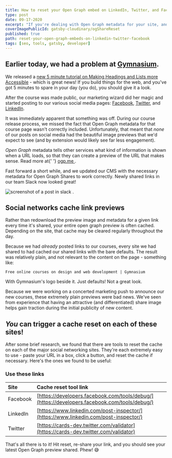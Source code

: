 ```yaml
---
title: How to reset your Open Graph embed on LinkedIn, Twitter, and Facebook
type: post
date: 09-17-2020
excerpt: "If you're dealing with Open Graph metadata for your site, and you can't figure out how to get your OG content to update after you make changes, this is your guide."
coverImagePublicId: gatsby-cloudinary/ogShareReset
published: true
path: reset-your-open-graph-embeds-on-linkedin-twitter-facebook
tags: [seo, tools, gatsby, developer]
---
```


## Earlier today, we had a problem at [Gymnasium](https://www.thegymnasium.com).

We released a [new 5 minute tutorial on Making Headings and Lists more Accessible](https://thegymnasium.com/courses/take5/making-headings-and-lists-more-accessible) - which is great news! If you build things for the web, and you've got 5 minutes to spare in your day (you do), you should give it a look.

After the course was made public, our marketing wizard did her magic and started posting to our various social media pages: [Facebook](https://www.facebook.com/aquentgymnasium), [Twitter](https://twitter.com/AquentGymnasium), and [LinkedIn](https://www.linkedin.com/school/gymnasium/).

It was immediately apparent that something was off. During our course release process, we missed the fact that Open Graph metadata for that course page wasn't correctly included. Unfortunately, that meant that _none_ of our posts on social media had the beautiful image previews that we'd expect to see (and by extension would likely see far less engagement).

<Aside>
  <em>Open Graph</em> metadata tells other services what kind of information is
  shown when a URL loads, so that they can create a preview of the URL that
  makes sense. Read more at{' '}
  <a href="https://ogp.me" target="_blank" rel="noopener noreferrer">
    ogp.me
  </a>
  .
</Aside>

Fast forward a short while, and we updated our CMS with the necessary metadata for Open Graph Shares to work correctly. Newly shared links in our team Slack now looked great!

<Image
  publicId="posts/open-graph-cache-reset/slack-after"
  alt="screenshot of a post in slack"
  caption="Screenshot from slack after the fix - our new course was shared with the correct image"
/>
.

## Social networks cache link previews

Rather than redownload the preview image and metadata for a given link every time it's shared, your entire open graph preview is often cached. Depending on the site, that cache may be cleared regularly throughout the day.

Because we had _already_ posted links to our courses, every site we had shared to had cached our shared links with the bare defaults. The result was relatively plain, and not relevant to the content on the page - something like:

`Free online courses on design and web development | Gymnasium`

With Gymnasium's logo beside it. Just defaults! Not a great look.

Because we were working on a concerted marketing push to announce our new courses, these extremely plain previews were bad news. We've seen from experience that having an attractive (and differentiated) share image helps gain traction during the initial publicity of new content.

## _You_ can trigger a cache reset on each of these sites!

After some brief research, we found that there are tools to reset the cache on each of the major social networking sites. They're each extremely easy to use - paste your URL in a box, click a button, and reset the cache if necessary. Here's the ones we found to be useful:

### Use these links

| Site     | Cache reset tool link                                                                        |
| :------- | :------------------------------------------------------------------------------------------- |
| Facebook | [https://developers.facebook.com/tools/debug/](https://developers.facebook.com/tools/debug/) |
| LinkedIn | [https://www.linkedin.com/post-inspector/](https://www.linkedin.com/post-inspector/)         |
| Twitter  | [https://cards-dev.twitter.com/validator](https://cards-dev.twitter.com/validator)           |

That's all there is to it! Hit reset, re-share your link, and you should see your latest Open Graph preview shared. Phew! 😅
